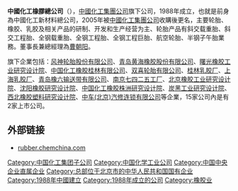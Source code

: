 '''中國化工橡膠總公司'''（'''{{lang-en|China National Tire & Rubber Corporation}}'''），[[中國化工集團公司|中國化工集團公司]]旗下公司，1988年成立，也就是前身為中國化工新材料總公司，2005年被[[中國化工集團公司|中國化工集團公司]]收購後更名，主要轮胎、橡胶、乳胶及相关产品的研制、开发和生产经营为主、轮胎产品有斜交载重胎、斜交工程胎、全钢载重胎、全钢工程胎、全钢工程巨胎、航空轮胎、半钢子午胎業務。董事長兼總經理為[[曹朝阳|曹朝阳]]。

旗下企業包括：[[风神轮胎股份有限公司|风神轮胎股份有限公司]]、[[青岛黄海橡胶股份有限公司|青岛黄海橡胶股份有限公司]]、[[曙光橡胶工业研究设计院|曙光橡胶工业研究设计院]]、[[中国化工橡胶桂林有限公司|中国化工橡胶桂林有限公司]]、[[双喜轮胎有限公司|双喜轮胎有限公司]]、[[桂林乳胶厂|桂林乳胶厂]]、[[上海乳胶厂|上海乳胶厂]]、[[青岛橡六输送带有限公司|青岛橡六输送带有限公司]]、[[南京七四二五工厂|南京七四二五工厂]]、[[北京橡胶工业研究设计院|北京橡胶工业研究设计院]]、[[沈阳橡胶研究设计院|沈阳橡胶研究设计院]]、[[中国化工橡胶株洲研究设计院|中国化工橡胶株洲研究设计院]]、[[炭黑工业研究设计院|炭黑工业研究设计院]]、[[西北橡胶塑料研究设计院|西北橡胶塑料研究设计院]]、[[中车(北京)汽修连锁有限公司|中车(北京)汽修连锁有限公司]]等企業，15家公司內是有2家上市公司。

== 外部链接 ==
* [http://rubber.chemchina.com/xiangjiao/index.htm rubber.chemchina.com]{{Wayback|url=http://rubber.chemchina.com/xiangjiao/index.htm |date=20121117055218 }}

[[Category:中国化工集团子公司|Category:中国化工集团子公司]]
[[Category:中国化学工业公司|Category:中国化学工业公司]]
[[Category:中国中央企业直属企业|Category:中国中央企业直属企业]]
[[Category:总部位于北京市的中华人民共和国国有企业|Category:总部位于北京市的中华人民共和国国有企业]]
[[Category:1988年中國建立|Category:1988年中國建立]]
[[Category:1988年成立的公司|Category:1988年成立的公司]]
[[Category:橡胶业|Category:橡胶业]]